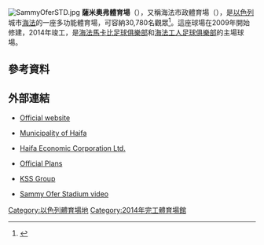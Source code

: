 [[File:SammyOferSTD.jpg|thumb]]
'''薩米奧弗體育場'''（{{lang-he|אצטדיון סמי עופר}}），又稱海法市政體育場（{{Hebrew|האצטדיון העירוני חיפה}}），是[[以色列|以色列]]城市[[海法|海法]]的一座多功能體育場，可容納30,780名觀眾<ref>{{Cite web |url=http://www.kssgroup.com/projects/sammy-ofer-stadium.php |title=www.kssgroup.com |access-date=2020-12-14 |archive-date=2014-11-29 |archive-url=https://web.archive.org/web/20141129075514/http://www.kssgroup.com/projects/sammy-ofer-stadium.php |dead-url=no }}</ref>。這座球場在2009年開始修建，2014年竣工，是[[海法馬卡比足球俱樂部|海法馬卡比足球俱樂部]]和[[海法工人足球俱樂部|海法工人足球俱樂部]]的主場球場。
==參考資料==
{{Reflist}}
==外部連結==
{{Commons category|Sammy Ofer Stadium}}
* {{he icon}} [http://www.sammyofer-stadium.co.il/ Official website] {{Wayback|url=http://www.sammyofer-stadium.co.il/ |date=20141009112721 }}
* {{he icon}} [http://www1.haifa.muni.il/apps/project/culture/stadium.asp Municipality of Haifa] {{Wayback|url=http://www1.haifa.muni.il/apps/project/culture/stadium.asp |date=20070124160126 }}
* {{he icon}} [https://web.archive.org/web/20070121004326/http://www.hec.co.il/page.asp?id=19 Haifa Economic Corporation Ltd.]
* {{he icon}} [http://www.nrg.co.il/online/3/ART1/928/485.html Official Plans] {{Wayback|url=http://www.nrg.co.il/online/3/ART1/928/485.html |date=20201127141537 }}
* {{he icon}} [http://www.kssgroup.com/projects/sammy-ofer-stadium.php KSS Group] {{Wayback|url=http://www.kssgroup.com/projects/sammy-ofer-stadium.php |date=20141129075514 }}
* {{he icon}} [https://www.youtube.com/watch?v=adKg9q--ppw Sammy Ofer Stadium video] {{Wayback|url=https://www.youtube.com/watch?v=adKg9q--ppw |date=20201009132229 }}
{{coord|32|46|59.2|N|34|57|54.6|E|display=title|type:landmark_scale:4000}}
[[Category:以色列體育場地|Category:以色列體育場地]]
[[Category:2014年完工體育場館|Category:2014年完工體育場館]]